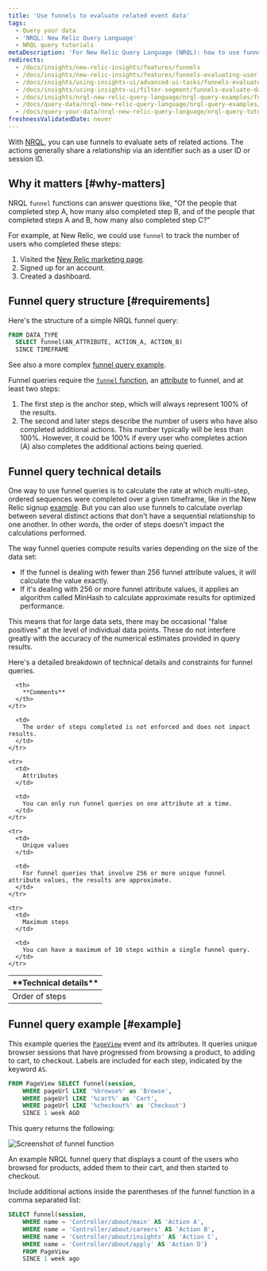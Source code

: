 ```yaml
---
title: 'Use funnels to evaluate related event data'
tags:
  - Query your data
  - 'NRQL: New Relic Query Language'
  - NRQL query tutorials
metaDescription: 'For New Relic Query Language (NRQL): how to use funnels to understand how many users complete a set of steps in a procedure.'
redirects:
  - /docs/insights/new-relic-insights/features/funnels
  - /docs/insights/new-relic-insights/features/funnels-evaluating-user-flows
  - /docs/insights/using-insights-ui/advanced-ui-tasks/funnels-evaluate-data-series-events
  - /docs/insights/using-insights-ui/filter-segment/funnels-evaluate-data-series-events
  - /docs/insights/nrql-new-relic-query-language/nrql-query-examples/funnels-evaluate-data-series-events
  - /docs/query-data/nrql-new-relic-query-language/nrql-query-examples/funnels-evaluate-data-series-events
  - /docs/query-your-data/nrql-new-relic-query-language/nrql-query-tutorials/funnels-evaluate-data-series-related-events
freshnessValidatedDate: never
---
```



With [NRQL](/docs/query-data/nrql-new-relic-query-language/getting-started/introduction-nrql), you can use funnels to evaluate sets of related actions. The actions generally share a relationship via an identifier such as a user ID or session ID.

## Why it matters [#why-matters]

NRQL `funnel` functions can answer questions like, "Of the people that completed step A, how many also completed step B, and of the people that completed steps A and B, how many also completed step C?"

For example, at New Relic, we could use `funnel` to track the number of users who completed these steps:

1. Visited the [New Relic marketing page](https://newrelic.com/platform).
2. Signed up for an account.
3. Created a dashboard.

## Funnel query structure [#requirements]

Here's the structure of a simple NRQL funnel query:

```sql
FROM DATA_TYPE 
  SELECT funnel(AN_ATTRIBUTE, ACTION_A, ACTION_B) 
  SINCE TIMEFRAME
```

See also a more complex [funnel query example](#example).

Funnel queries require the [`funnel` function](/docs/query-data/nrql-new-relic-query-language/getting-started/nrql-syntax-components-functions#func-funnel), an [attribute](/docs/using-new-relic/welcome-new-relic/get-started/glossary#attribute) to funnel, and at least two steps:

1. The first step is the anchor step, which will always represent 100% of the results.
2. The second and later steps describe the number of users who have also completed additional actions. This number typically will be less than 100%. However, it could be 100% if every user who completes action (A) also completes the additional actions being queried.

## Funnel query technical details

One way to use funnel queries is to calculate the rate at which multi-step, ordered sequences were completed over a given timeframe, like in the New Relic signup [example](#why-matters). But you can also use funnels to calculate overlap between several distinct actions that don't have a sequential relationship to one another. In other words, the order of steps doesn't impact the calculations performed.

The way funnel queries compute results varies depending on the size of the data set:

* If the funnel is dealing with fewer than 256 funnel attribute values, it will calculate the value exactly.
* If it's dealing with 256 or more funnel attribute values, it applies an algorithm called MinHash to calculate approximate results for optimized performance.

This means that for large data sets, there may be occasional "false positives" at the level of individual data points. These do not interfere greatly with the accuracy of the numerical estimates provided in query results.

Here's a detailed breakdown of technical details and constraints for funnel queries.

<table>
  <thead>
    <tr>
      <th style={{ width: "200px" }}>
        **Technical details**
      </th>

      <th>
        **Comments**
      </th>
    </tr>
  </thead>

  <tbody>
    <tr>
      <td>
        Order of steps
      </td>

      <td>
        The order of steps completed is not enforced and does not impact results.
      </td>
    </tr>

    <tr>
      <td>
        Attributes
      </td>

      <td>
        You can only run funnel queries on one attribute at a time.
      </td>
    </tr>

    <tr>
      <td>
        Unique values
      </td>

      <td>
        For funnel queries that involve 256 or more unique funnel attribute values, the results are approximate.
      </td>
    </tr>

    <tr>
      <td>
        Maximum steps
      </td>

      <td>
        You can have a maximum of 10 steps within a single funnel query.
      </td>
    </tr>
  </tbody>
</table>

## Funnel query example [#example]

This example queries the <InlinePopover type="browser" /> [`PageView`](/attribute-dictionary/?event=PageView) event and its attributes. It queries unique browser sessions that have progressed from browsing a product, to adding to cart, to checkout. Labels are included for each step, indicated by the keyword `AS`.

```sql
FROM PageView SELECT funnel(session, 
    WHERE pageUrl LIKE '%browse%' as 'Browse', 
    WHERE pageUrl LIKE '%cart%' as 'Cart', 
    WHERE pageUrl LIKE '%checkout%' as 'Checkout') 
    SINCE 1 week AGO
```

This query returns the following:

<img
  title="crop-insights-funnels.png"
  alt="Screenshot of funnel function"
  src={queriesnrqlFunnelNRQL}
/>

<figcaption>
  An example NRQL funnel query that displays a count of the users who browsed for products, added them to their cart, and then started to checkout.
</figcaption>

Include additional actions inside the parentheses of the funnel function in a comma separated list:

```sql
SELECT funnel(session, 
    WHERE name = 'Controller/about/main' AS 'Action A', 
    WHERE name = 'Controller/about/careers' AS 'Action B', 
    WHERE name = 'Controller/about/insights' AS 'Action C', 
    WHERE name = 'Controller/about/apply' AS 'Action D') 
    FROM PageView 
    SINCE 1 week ago
```
